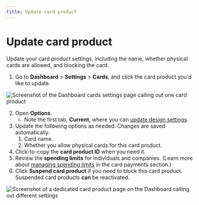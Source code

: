 ```yaml
---
title: Update card product
---
```


# Update card product

Update your card product settings, including the name, whether physical cards are allowed, and blocking the card.

1. Go to **Dashboard** > **Settings** > **Cards**, and click the card product you'd like to update.

![Screenshot of the Dashboard cards settings page calling out one card product](../../../images/topics/cards/cards-product-update.png)

2. Open **Options**.
    - Note the first tab, **Current**, where you can [update design settings](../design/guide-standard.mdx#configure).
1. Update the following options as needed. Changes are saved automatically.
    1. Card name.
    1. Whether you allow physical cards for this card product.
1. Click-to-copy the **card product ID** when you need it.
1. Review the **spending limits** for individuals and companies. (Learn more about [managing spending limits](https://docs.swan.io/concept/payment/card-payment#spending-limits) in the card payments section.)
1. Click **Suspend card product** if you need to block this card product. Suspended card products **can** be reactivated.

![Screenshot of a dedicated card product page on the Dashboard calling out different settings](../../../images/topics/cards/cards-dashboard-settings-detailed.png)